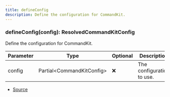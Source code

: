 ```yaml
---
title: defineConfig
description: Define the configuration for CommandKit.
---
```



### defineConfig(config): ResolvedCommandKitConfig

Define the configuration for CommandKit.



| Parameter | Type | Optional | Description |
| ----------- | ----------- | ----------- | ----------- |
| config | Partial\<CommandKitConfig> | ❌ | The configuration to use. |


- [Source](https://github.com/underctrl-io/commandkit/blob/e7997746676c2b18be64230c918cb998973d18b5/packages/commandkit/src/config/config.ts#L20)